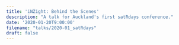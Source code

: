 ```yaml
---
title: 'iNZight: Behind the Scenes'
description: "A talk for Auckland's first satRdays conference."
date: '2020-01-20T9:00:00'
filename: "talks/2020-01_satRdays"
draft: false
---
```

